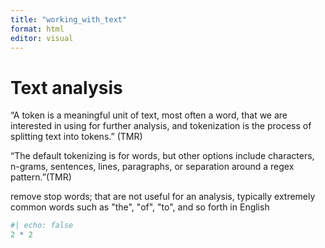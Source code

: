 ```yaml
---
title: "working_with_text"
format: html
editor: visual
---
```


# Text analysis

"A token is a meaningful unit of text, most often a word, that we are interested in using for further analysis, and tokenization is the process of splitting text into tokens." (TMR)

"The default tokenizing is for words, but other options include characters, n-grams, sentences, lines, paragraphs, or separation around a regex pattern."(TMR)

remove stop words; that are not useful for an analysis, typically extremely common words such as \"the\", \"of\", \"to\", and so forth in English

```r
#| echo: false
2 * 2
```
